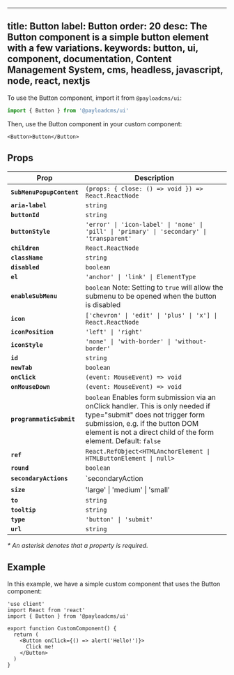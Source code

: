 
---
title: Button
label: Button
order: 20
desc: The Button component is a simple button element with a few variations.
keywords: button, ui, component, documentation, Content Management System, cms, headless, javascript, node, react, nextjs
---


<LightDarkImage
  srcLight="https://payloadcms.com/images/docs/ui/button.png"
  srcDark="https://payloadcms.com/images/docs/ui/button-dark.png"
  alt="Array field with two Rows in Payload Admin Panel"
  caption="Admin Panel screenshot of an Array field with two Rows"
/>

To use the Button component, import it from `@payloadcms/ui`:
```ts
import { Button } from '@payloadcms/ui'
```

Then, use the Button component in your custom component:
```tsx
<Button>Button</Button>
```

## Props

| Prop                      | Description                                                                                                                                                                                                                 |
| ------------------------- | --------------------------------------------------------------------------------------------------------------------------------------------------------------------------------------------------------------------------- |
| **`SubMenuPopupContent`** | `(props: { close: () => void }) => React.ReactNode`                                                                                                                                                                         |
| **`aria-label`**          | `string`                                                                                                                                                                                                                    |
| **`buttonId`**            | `string`                                                                                                                                                                                                                    |
| **`buttonStyle`**         | `'error' \| 'icon-label' \| 'none' \| 'pill' \| 'primary' \| 'secondary' \| 'transparent'`                                                                                                                                  |
| **`children`**            | `React.ReactNode`                                                                                                                                                                                                           |
| **`className`**           | `string`                                                                                                                                                                                                                    |
| **`disabled`**            | `boolean`                                                                                                                                                                                                                   |
| **`el`**                  | `'anchor' \| 'link' \| ElementType`                                                                                                                                                                                         |
| **`enableSubMenu`**       | `boolean` Note: Setting to `true` will allow the submenu to be opened when the button is disabled                                                                                                                           |
| **`icon`**                | `['chevron' \| 'edit' \| 'plus' \| 'x'] \| React.ReactNode`                                                                                                                                                                 |
| **`iconPosition`**        | `'left' \| 'right'`                                                                                                                                                                                                         |
| **`iconStyle`**           | `'none' \| 'with-border' \| 'without-border'`                                                                                                                                                                               |
| **`id`**                  | `string`                                                                                                                                                                                                                    |
| **`newTab`**              | `boolean`                                                                                                                                                                                                                   |
| **`onClick`**             | `(event: MouseEvent) => void`                                                                                                                                                                                               |
| **`onMouseDown`**         | `(event: MouseEvent) => void`                                                                                                                                                                                               |
| **`programmaticSubmit`**  | `boolean` Enables form submission via an onClick handler. This is only needed if type="submit" does not trigger form submission, e.g. if the button DOM element is not a direct child of the form element. Default: `false` |
| **`ref`**                 | `React.RefObject<HTMLAnchorElement \| HTMLButtonElement \| null>`                                                                                                                                                           |
| **`round`**               | `boolean`                                                                                                                                                                                                                   |
| **`secondaryActions`**    | `secondaryAction | secondaryAction[]`                                                                                                                                                                                       |
| **`size`**                | 'large' \| 'medium' \| 'small'                                                                                                                                                                                              | 
| **`to`**                  | `string`                                                                                                                                                                                                                    |
| **`tooltip`**             | `string`                                                                                                                                                                                                                    |
| **`type`**                | `'button' \| 'submit'`                                                                                                                                                                                                      |
| **`url`**                 | `string`                                                                                                                                                                                                                    |

_* An asterisk denotes that a property is required._

## Example

In this example, we have a simple custom component that uses the Button component:

```tsx
'use client'
import React from 'react'
import { Button } from '@payloadcms/ui'

export function CustomComponent() {
  return (
    <Button onClick={() => alert('Hello!')}>
      Click me!
    </Button>
  )
}
```
